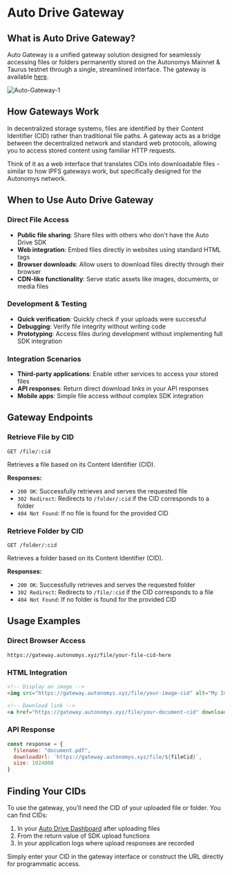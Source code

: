 # Auto Drive Gateway

## What is Auto Drive Gateway?

Auto Gateway is a unified gateway solution designed for seamlessly accessing files or folders permanently stored on the Autonomys Mainnet & Taurus testnet through a single, streamlined interface. The gateway is available [here](https://gateway.autonomys.xyz/).

![Auto-Gateway-1](/developers/Auto-Gateway-1.png)

## How Gateways Work

In decentralized storage systems, files are identified by their Content Identifier (CID) rather than traditional file paths. A gateway acts as a bridge between the decentralized network and standard web protocols, allowing you to access stored content using familiar HTTP requests.

Think of it as a web interface that translates CIDs into downloadable files - similar to how IPFS gateways work, but specifically designed for the Autonomys network.

## When to Use Auto Drive Gateway

### Direct File Access
- **Public file sharing**: Share files with others who don't have the Auto Drive SDK
- **Web integration**: Embed files directly in websites using standard HTML tags
- **Browser downloads**: Allow users to download files directly through their browser
- **CDN-like functionality**: Serve static assets like images, documents, or media files

### Development & Testing
- **Quick verification**: Quickly check if your uploads were successful
- **Debugging**: Verify file integrity without writing code
- **Prototyping**: Access files during development without implementing full SDK integration

### Integration Scenarios
- **Third-party applications**: Enable other services to access your stored files
- **API responses**: Return direct download links in your API responses
- **Mobile apps**: Simple file access without complex SDK integration

## Gateway Endpoints

### Retrieve File by CID
```
GET /file/:cid
```
Retrieves a file based on its Content Identifier (CID).

**Responses:**
- `200 OK`: Successfully retrieves and serves the requested file
- `302 Redirect`: Redirects to `/folder/:cid` if the CID corresponds to a folder
- `404 Not Found`: If no file is found for the provided CID

### Retrieve Folder by CID
```
GET /folder/:cid
```
Retrieves a folder based on its Content Identifier (CID).

**Responses:**
- `200 OK`: Successfully retrieves and serves the requested folder
- `302 Redirect`: Redirects to `/file/:cid` if the CID corresponds to a file  
- `404 Not Found`: If no folder is found for the provided CID

## Usage Examples

### Direct Browser Access
```
https://gateway.autonomys.xyz/file/your-file-cid-here
```

### HTML Integration
```html
<!-- Display an image -->
<img src="https://gateway.autonomys.xyz/file/your-image-cid" alt="My Image">

<!-- Download link -->
<a href="https://gateway.autonomys.xyz/file/your-document-cid" download>Download Document</a>
```

### API Response
```javascript
const response = {
  filename: "document.pdf",
  downloadUrl: `https://gateway.autonomys.xyz/file/${fileCid}`,
  size: 1024000
}
```

## Finding Your CIDs

To use the gateway, you'll need the CID of your uploaded file or folder. You can find CIDs:

1. In your [Auto Drive Dashboard](https://ai3.storage/) after uploading files
2. From the return value of SDK upload functions
3. In your application logs where upload responses are recorded

Simply enter your CID in the gateway interface or construct the URL directly for programmatic access.